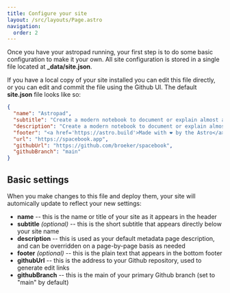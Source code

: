 ```yaml
---
title: Configure your site
layout: /src/layouts/Page.astro
navigation:
  order: 2
---
```



Once you have your astropad running, your first step is to do some basic configuration to make it your own. All site configuration is stored in a single file located at **\_data/site.json**.

If you have a local copy of your site installed you can edit this file directly, or you can edit and commit the file using the Github UI. The default **site.json** file looks like so:

```json
{
  "name": "Astropad",
  "subtitle": "Create a modern notebook to document or explain almost anything.",
  "description": "Create a modern notebook to document or explain almost anything with Astropad",
  "footer": "<a href='https://astro.build'>Made with ❤ by the Astro</a>",
  "url": "https://spacebook.app",
  "githubUrl": "https://github.com/broeker/spacebook",
  "githubBranch": "main"
}
```

## Basic settings

When you make changes to this file and deploy them, your site will automically update to reflect your new settings:

- **name** -- this is the name or title of your site as it appears in the header
- **subtitle** _(optional)_ -- this is the short subtitle that appears directly below your site name
- **description** -- this is used as your default metadata page description, and can be overridden on a page-by-page basis as needed
- **footer** _(optional)_ -- this is the plain text that appears in the bottom footer
- **githubUrl** -- this is the address to your Github repository, used to generate edit links
- **githubBranch** -- this is the main of your primary Github branch (set to "main" by default)
